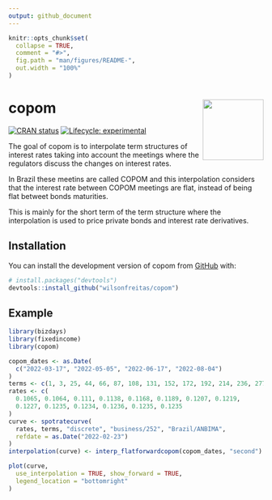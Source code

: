```yaml
---
output: github_document
---
```


<!-- README.md is generated from README.Rmd. Please edit that file -->

```r
knitr::opts_chunk$set(
  collapse = TRUE,
  comment = "#>",
  fig.path = "man/figures/README-",
  out.width = "100%"
)
```

# copom <img src="man/figures/logo.png" align="right" width="120" />

<!-- badges: start -->
[![CRAN status](https://www.r-pkg.org/badges/version/copom)](https://CRAN.R-project.org/package=copom)
[![Lifecycle: experimental](https://img.shields.io/badge/lifecycle-experimental-orange.svg)](https://lifecycle.r-lib.org/articles/stages.html#experimental)
<!-- badges: end -->

The goal of copom is to interpolate term structures of interest rates taking into account the meetings where the regulators discuss
the changes on interest rates.

In Brazil these meetins are called COPOM and this interpolation considers
that the interest rate between COPOM meetings are flat, instead of being
flat betweet bonds maturities.

This is mainly  for the short term of the term structure where
the interpolation is used to price private bonds and interest rate
derivatives.

## Installation

You can install the development version of copom from [GitHub](https://github.com/) with:

``` r
# install.packages("devtools")
devtools::install_github("wilsonfreitas/copom")
```

## Example

```r
library(bizdays)
library(fixedincome)
library(copom)

copom_dates <- as.Date(
  c("2022-03-17", "2022-05-05", "2022-06-17", "2022-08-04")
)
terms <- c(1, 3, 25, 44, 66, 87, 108, 131, 152, 172, 192, 214, 236, 277)
rates <- c(
  0.1065, 0.1064, 0.111, 0.1138, 0.1168, 0.1189, 0.1207, 0.1219,
  0.1227, 0.1235, 0.1234, 0.1236, 0.1235, 0.1235
)
curve <- spotratecurve(
  rates, terms, "discrete", "business/252", "Brazil/ANBIMA",
  refdate = as.Date("2022-02-23")
)
interpolation(curve) <- interp_flatforwardcopom(copom_dates, "second")

plot(curve,
  use_interpolation = TRUE, show_forward = TRUE,
  legend_location = "bottomright"
)
```
